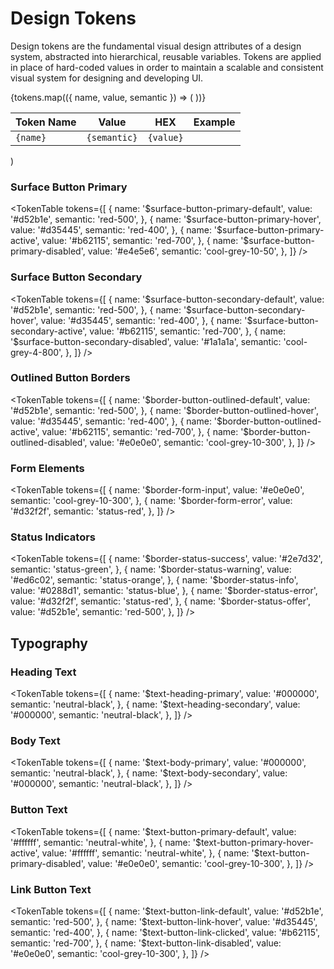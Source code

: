 
<Meta title="Design System/Design Tokens" />

# Design Tokens

Design tokens are the fundamental visual design attributes of a design system, abstracted into hierarchical, reusable variables. Tokens
are applied in place of hard-coded values in order to maintain a scalable and consistent visual system for designing and developing UI.

   <table style={{ width: '100%', borderCollapse: 'collapse' }}>
      <thead>
         <tr>
            <th
               style={{
                  textAlign: 'left',
                  padding: '12px',
                  borderBottom: '1px solid #e0e0e0',
               }}
            >
               Token Name
            </th>
            <th
               style={{
                  textAlign: 'left',
                  padding: '12px',
                  borderBottom: '1px solid #e0e0e0',
               }}
            >
               Value
            </th>
            <th
               style={{
                  textAlign: 'left',
                  padding: '12px',
                  borderBottom: '1px solid #e0e0e0',
               }}
            >
               HEX
            </th>
            <th
               style={{
                  textAlign: 'left',
                  padding: '12px',
                  borderBottom: '1px solid #e0e0e0',
               }}
            >
               Example
            </th>
         </tr>
      </thead>
      <tbody>
         {tokens.map(({ name, value, semantic }) => (
            <tr key={name}>
               <td
                  style={{ padding: '12px', borderBottom: '1px solid #e0e0e0' }}
               >
                  <code>{name}</code>
               </td>
               <td
                  style={{ padding: '12px', borderBottom: '1px solid #e0e0e0' }}
               >
                  <code>{semantic}</code>
               </td>
              <td>
               <code>{value}</code>
              </td> 
               <td
                  style={{ padding: '12px', borderBottom: '1px solid #e0e0e0' }}
               >
                  <div
                     style={{
                        width: '200px',
                        height: '24px',
                        backgroundColor: value,
                        borderRadius: '4px',
                        border: '1px solid #e0e0e0',
                     }}
                  />
               </td>
            </tr>
         ))}
      </tbody>

   </table>
)

### Surface Button Primary

<TokenTable
   tokens={[
      {
         name: '$surface-button-primary-default',
         value: '#d52b1e',
         semantic: 'red-500',
      },
      {
         name: '$surface-button-primary-hover',
         value: '#d35445',
         semantic: 'red-400',
      },
      {
         name: '$surface-button-primary-active',
         value: '#b62115',
         semantic: 'red-700',
      },
      {
         name: '$surface-button-primary-disabled',
         value: '#e4e5e6',
         semantic: 'cool-grey-10-50',
      },
   ]}
/>

### Surface Button Secondary

<TokenTable
   tokens={[
      {
         name: '$surface-button-secondary-default',
         value: '#d52b1e',
         semantic: 'red-500',
      },
      {
         name: '$surface-button-secondary-hover',
         value: '#d35445',
         semantic: 'red-400',
      },
      {
         name: '$surface-button-secondary-active',
         value: '#b62115',
         semantic: 'red-700',
      },
      {
         name: '$surface-button-secondary-disabled',
         value: '#1a1a1a',
         semantic: 'cool-grey-4-800',
      },
   ]}
/>

### Outlined Button Borders

<TokenTable
   tokens={[
      {
         name: '$border-button-outlined-default',
         value: '#d52b1e',
         semantic: 'red-500',
      },
      {
         name: '$border-button-outlined-hover',
         value: '#d35445',
         semantic: 'red-400',
      },
      {
         name: '$border-button-outlined-active',
         value: '#b62115',
         semantic: 'red-700',
      },
      {
         name: '$border-button-outlined-disabled',
         value: '#e0e0e0',
         semantic: 'cool-grey-10-300',
      },
   ]}
/>

### Form Elements

<TokenTable
   tokens={[
      {
         name: '$border-form-input',
         value: '#e0e0e0',
         semantic: 'cool-grey-10-300',
      },
      {
         name: '$border-form-error',
         value: '#d32f2f',
         semantic: 'status-red',
      },
   ]}
/>

### Status Indicators

<TokenTable
   tokens={[
      {
         name: '$border-status-success',
         value: '#2e7d32',
         semantic: 'status-green',
      },
      {
         name: '$border-status-warning',
         value: '#ed6c02',
         semantic: 'status-orange',
      },
      {
         name: '$border-status-info',
         value: '#0288d1',
         semantic: 'status-blue',
      },
      {
         name: '$border-status-error',
         value: '#d32f2f',
         semantic: 'status-red',
      },
      {
         name: '$border-status-offer',
         value: '#d52b1e',
         semantic: 'red-500',
      },
   ]}
/>

## Typography

### Heading Text

<TokenTable
   tokens={[
      {
         name: '$text-heading-primary',
         value: '#000000',
         semantic: 'neutral-black',
      },
      {
         name: '$text-heading-secondary',
         value: '#000000',
         semantic: 'neutral-black',
      },
   ]}
/>

### Body Text

<TokenTable
   tokens={[
      {
         name: '$text-body-primary',
         value: '#000000',
         semantic: 'neutral-black',
      },
      {
         name: '$text-body-secondary',
         value: '#000000',
         semantic: 'neutral-black',
      },
   ]}
/>

### Button Text

<TokenTable
   tokens={[
      {
         name: '$text-button-primary-default',
         value: '#ffffff',
         semantic: 'neutral-white',
      },
      {
         name: '$text-button-primary-hover-active',
         value: '#ffffff',
         semantic: 'neutral-white',
      },
      {
         name: '$text-button-primary-disabled',
         value: '#e0e0e0',
         semantic: 'cool-grey-10-300',
      },
   ]}
/>

### Link Button Text

<TokenTable
   tokens={[
      {
         name: '$text-button-link-default',
         value: '#d52b1e',
         semantic: 'red-500',
      },
      {
         name: '$text-button-link-hover',
         value: '#d35445',
         semantic: 'red-400',
      },
      {
         name: '$text-button-link-clicked',
         value: '#b62115',
         semantic: 'red-700',
      },
      {
         name: '$text-button-link-disabled',
         value: '#e0e0e0',
         semantic: 'cool-grey-10-300',
      },
   ]}
/>

<style>
   {`
  .sbdocs-content {
    max-width: 1000px;
    margin: 0 auto;
  }
  
  code {
    font-family: monospace;
    font-size: 14px;
  }

  table {
    margin-bottom: 32px;
  }

  th {
    font-weight: 600;
    color: #333;
  }

   th:nth-child(1) {
    min-width: 300px;
  }


  th:nth-child(2) {
    width: 300px;
  }

  th:nth-child(3) {
    width: 300px;
  }
`}
</style>
